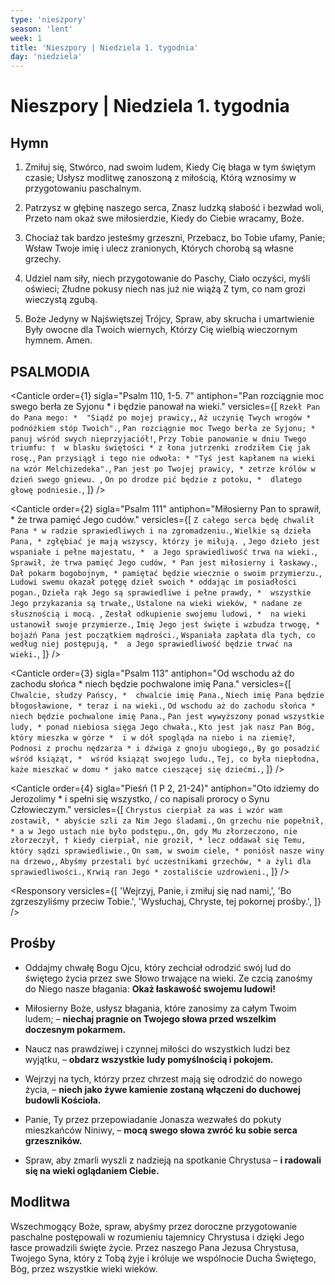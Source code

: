 ```yaml
---
type: 'nieszpory'
season: 'lent'
week: 1
title: 'Nieszpory | Niedziela 1. tygodnia'
day: 'niedziela'
---
```


# Nieszpory | Niedziela 1. tygodnia

<OpeningVersicle />

## Hymn

1. Zmiłuj się, Stwórco, nad swoim ludem,
   Kiedy Cię błaga w tym świętym czasie;
   Usłysz modlitwę zanoszoną z miłością,
   Którą wznosimy w przygotowaniu paschalnym.

2. Patrzysz w głębinę naszego serca,
   Znasz ludzką słabość i bezwład woli,
   Przeto nam okaż swe miłosierdzie,
   Kiedy do Ciebie wracamy, Boże.

3. Chociaż tak bardzo jesteśmy grzeszni,
   Przebacz, bo Tobie ufamy, Panie;
   Wsław Twoje imię i ulecz zranionych,
   Których chorobą są własne grzechy.

4. Udziel nam siły, niech przygotowanie do Paschy,
   Ciało oczyści, myśli oświeci;
   Złudne pokusy niech nas już nie wiążą
   Z tym, co nam grozi wieczystą zgubą.

5. Boże Jedyny w Najświętszej Trójcy,
   Spraw, aby skrucha i umartwienie
   Były owocne dla Twoich wiernych,
   Którzy Cię wielbią wieczornym hymnem. Amen.

## PSALMODIA

<Canticle
  order={1}
  sigla="Psalm 110, 1-5. 7"
  antiphon="Pan rozciągnie moc swego berła ze Syjonu * i będzie panował na wieki."
  versicles={[
    `Rzekł Pan do Pana mego: * 
"Siądź po mojej prawicy,`,
    `Aż uczynię Twych wrogów * 
podnóżkiem stóp Twoich".`,
    `Pan rozciągnie moc Twego berła ze Syjonu; * 
panuj wśród swych nieprzyjaciół!`,
    `Przy Tobie panowanie w dniu Twego triumfu: † 
w blasku świętości *
z łona jutrzenki zrodziłem Cię jak rosę.`,
    `Pan przysiągł i tego nie odwoła: *
"Tyś jest kapłanem na wieki na wzór Melchizedeka".`,
    `Pan jest po Twojej prawicy, *
zetrze królów w dzień swego gniewu. `,
    `On po drodze pić będzie z potoku, * 
dlatego głowę podniesie.`,
  ]}
/>

<Canticle
  order={2}
  sigla="Psalm 111"
  antiphon="Miłosierny Pan to sprawił, * że trwa pamięć Jego cudów."
  versicles={[
    `Z całego serca będę chwalił Pana *
w radzie sprawiedliwych i na zgromadzeniu.`,
    `Wielkie są dzieła Pana, *
zgłębiać je mają wszyscy, którzy je miłują. `,
    `Jego dzieło jest wspaniałe i pełne majestatu, * 
a Jego sprawiedliwość trwa na wieki.`,
    `Sprawił, że trwa pamięć Jego cudów, *
Pan jest miłosierny i łaskawy.`,
    `Dał pokarm bogobojnym, *
pamiętać będzie wiecznie o swoim przymierzu.`,
    `Ludowi swemu okazał potęgę dzieł swoich *
oddając im posiadłości pogan.`,
    `Dzieła rąk Jego są sprawiedliwe i pełne prawdy, * 
wszystkie Jego przykazania są trwałe,`,
    `Ustalone na wieki wieków, *
nadane ze słusznością i mocą. `,
    `Zesłał odkupienie swojemu ludowi, * 
na wieki ustanowił swoje przymierze.`,
    `Imię Jego jest święte i wzbudza trwogę, *
bojaźń Pana jest początkiem mądrości.`,
    `Wspaniała zapłata dla tych, co według niej postępują, * 
a Jego sprawiedliwość będzie trwać na wieki.`,
  ]}
/>

<Canticle
  order={3}
  sigla="Psalm 113"
  antiphon="Od wschodu aż do zachodu słońca * niech będzie pochwalone imię Pana."
  versicles={[
    `Chwalcie, słudzy Pańscy, * 
chwalcie imię Pana.`,
    `Niech imię Pana będzie błogosławione, *
teraz i na wieki.`,
    `Od wschodu aż do zachodu słońca * 
niech będzie pochwalone imię Pana.`,
    `Pan jest wywyższony ponad wszystkie ludy, *
ponad niebiosa sięga Jego chwała.`,
    `Kto jest jak nasz Pan Bóg, który mieszka w górze * 
i w dół spogląda na niebo i na ziemię?`,
    `Podnosi z prochu nędzarza *
i dźwiga z gnoju ubogiego,`,
    `By go posadzić wśród książąt, * 
wśród książąt swojego ludu.`,
    `Tej, co była niepłodna, każe mieszkać w domu *
jako matce cieszącej się dziećmi.`,
  ]}
/>

<Canticle
  order={4}
  sigla="Pieśń (1 P 2, 21-24)"
  antiphon="Oto idziemy do Jerozolimy * i spełni się wszystko, / co napisali prorocy o Synu Człowieczym."
  versicles={[
    `Chrystus cierpiał za was i wzór wam zostawił, *
abyście szli za Nim Jego śladami.`,
    `On grzechu nie popełnił, *
	a w Jego ustach nie było podstępu.`,
    `On, gdy Mu złorzeczono, nie złorzeczył, †
kiedy cierpiał, nie groził, *
lecz oddawał się Temu, który sądzi sprawiedliwie.`,
    `On sam, w swoim ciele, *
	poniósł nasze winy na drzewo,`,
    `Abyśmy przestali być uczestnikami grzechów, *
a żyli dla sprawiedliwości.`,
    `Krwią ran Jego *
	zostaliście uzdrowieni.`,
  ]}
/>

<Passage
  sigla="1 Kor 9, 24-25"
  passage="Zawodnicy, którzy biegną na stadionie, wszyscy wprawdzie biegną, lecz tylko jeden otrzymuje nagrodę. Przeto tak biegnijcie, abyście ją otrzymali. Każdy, który staje do zapasów, wszystkiego sobie odmawia. Oni, aby zdobyć przemijającą nagrodę, my zaś nieprzemijającą."
/>

<Responsory
  versicles={[
    'Wejrzyj, Panie, i zmiłuj się nad nami,',
    'Bo zgrzeszyliśmy przeciw Tobie.',
    'Wysłuchaj, Chryste, tej pokornej prośby.',
  ]}
/>

<Magnificat antiphon="Czuwaj nad nami, o Zbawicielu, * by nas nie pochwycił przebiegły kusiciel; / Ty bowiem jesteś naszą odwieczną pomocą." />

## Prośby

- Oddajmy chwałę Bogu Ojcu, który zechciał odrodzić swój lud do świętego życia przez swe Słowo trwające na wieki. Ze czcią zanośmy do Niego nasze błagania: **Okaż łaskawość swojemu ludowi!**

- Miłosierny Boże, usłysz błagania, które zanosimy za całym Twoim ludem; – **niechaj pragnie on Twojego słowa przed wszelkim doczesnym pokarmem.**

- Naucz nas prawdziwej i czynnej miłości do wszystkich ludzi bez wyjątku, – **obdarz wszystkie ludy pomyślnością i pokojem.**

- Wejrzyj na tych, którzy przez chrzest mają się odrodzić do nowego życia, – **niech jako żywe kamienie zostaną włączeni do duchowej budowli Kościoła.**

- Panie, Ty przez przepowiadanie Jonasza wezwałeś do pokuty mieszkańców Niniwy, – **mocą swego słowa zwróć ku sobie serca grzeszników.**

- Spraw, aby zmarli wyszli z nadzieją na spotkanie Chrystusa – **i radowali się na wieki oglądaniem Ciebie.**

<CustomIntercessions />

<KyrieEleison />

<LordsPrayer />

## Modlitwa

Wszechmogący Boże, spraw, abyśmy przez doroczne przygotowanie paschalne postępowali w rozumieniu tajemnicy Chrystusa i dzięki Jego łasce prowadzili święte życie. Przez naszego Pana Jezusa Chrystusa, Twojego Syna, który z Tobą żyje i króluje we wspólnocie Ducha Świętego, Bóg, przez wszystkie wieki wieków.

<Amen />

<BlessingAndConcludingVersicle />

<SalveRegina />
